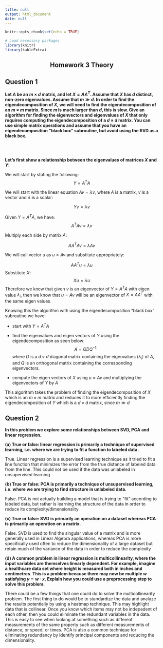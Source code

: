 ```yaml
---
title: null
output: html_document
date: null
---
```



```r
knitr::opts_chunk$set(echo = TRUE)

# Load necessary packages
library(knitr)
library(kableExtra)
```
<h2 style="text-align: center;">Homework 3 Theory</h2>


## Question 1
<b>
Let $A$ be an $m \times d$ matrix, and let $X=A A^{T}$. Assume that $X$ has $d$ distinct, non-zero eigenvalues. Assume that $m \gg d$. In order to find the eigendecomposition of $X$, we will need to find the eigendecomposition of an $m \times m$ matrix. Since $m$ is much larger than $d$, this is slow. Give an algorithm for finding the eigenvectors and eigenvalues of $X$ that only requires computing the eigendecomposition of a $d \times d$ matrix. You can use simple matrix operations and assume that you have an eigendecomposition "black box" subroutine, but avoid using the SVD as a black box.
</b>

<br>


<br>
**Let's first show a relationship between the eigenvalues of matrices $X$ and $Y$:**

We will start by stating the following:
$$ Y = A^T A $$

We will start with the linear equation $A v = \lambda v$, where $A$ is a matrix, $v$ is a vector and $\lambda$ is a scalar:

$$ Y v = \lambda v $$

Given $Y = A^T A$, we have:
$$ A^T A v = \lambda v $$


Multiply each side by matrix $A$:

$$ A A^T A v = \lambda A v $$



We will call vector $u$ as $u = A v$ and substitute appropriately:

$$ A A^T u = \lambda u $$
Substitute $X$:
$$ X u = \lambda u $$
Therefore we know that given $v$ is an eigenvector of $Y = A^T A$ with eigen value $\lambda_i$, then we know that $u = Av$ will be an eigenvector of $X=A A^T$ with the same eigen values.

Knowing this the algorithm with using the eigendecomposition "black box" subroutine we have:

  - start with $Y=A^T A$
  - find the eigenvalues and eigen vectors of $Y$ using the eigendecomposition as seen below:
$$
A = Q  D  Q^{-1}
$$
    where $D$ is a $d \times d$ diagonal matrix containing the eigenvalues ($\lambda_i$) of $A$, and $Q$ is an orthogonal matrix containing the corresponding eigenvectors.

  - compute the eigen vectors of $X$ using $u = A v$ and multiplying the eigenvectors of $Y$ by $A$

This algorithm takes the problem of finding the eigendecomposition of $X$ which is an $m \times m$ matrix and reduces it to more efficiently finding the eigendecomposition of $Y$ which is a $d \times d$ matrix, since $m \gg d$


## Question 2
<b>
In this problem we explore some relationships between SVD, PCA and linear regression.
</b>

**(a) True or false: linear regression is primarily a technique of supervised learning, i.e. where we are trying to fit a function to labeled data.**

True. Linear regression is a supervised learning technique as it tried to fit a line function that minimizes the error from the true distance of labeled data from the line. This could not be used if the data was unlabeled in unsupervised learning


**(b) True or false: PCA is primarily a technique of unsupervised learning, i.e. where we are trying to find structure in unlabeled data.**

False. PCA is not actually building a model that is trying to "fit" according to labeled data, but rather is learning the structure of the data in order to reduce its complexity/dimensionality

**(c) True or false: SVD is primarily an operation on a dataset whereas PCA is primarily an operation on a matrix.**

False. SVD is used to find the singular value of a matrix and is more generally used in Linear Algebra applications, whereas PCA is more specifically used often to reduce the dimensionality of a large dataset but retain much of the variance of the data in order to reduce the complexity

**(d) A common problem in linear regression is multicollinearity, where the input variables are themselves linearly dependent. For example, imagine a healthcare data set where height is measured both in inches and centimetres. This is a problem because there may now be multiple $w$ satisfying $y=w \cdot x$. Explain how you could use a preprocessing step to solve this problem.**

There could be a few things that one could do to solve the multicollinearity problem. The first thing to do would be to standardize the data and analyze the results potentially by using a heatmap technique. This may highlight data that is collinear. Once you know which items may not be indepedent of each other, then you could eliminate the redundant variables in the data. This is easy to see when looking at something such as different measurements of the same property such as different measurements of distance, or speed, or times. PCA is also a common technique for eliminating redundancy by identify principal components and reducing the dimensionality.